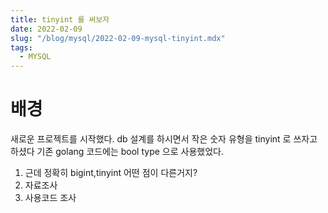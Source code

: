 ```yaml
---
title: tinyint 를 써보자
date: 2022-02-09
slug: "/blog/mysql/2022-02-09-mysql-tinyint.mdx"
tags:
  - MYSQL
---
```



# 배경
새로운 프로젝트를 시작했다.
db 설계를 하시면서 작은 숫자 유형을 tinyint 로 쓰자고 하셨다
기존 golang 코드에는  bool type 으로 사용했었다.

1. 근데 정확히 bigint,tinyint 어떤 점이 다른거지?
2. 자료조사
3. 사용코드 조사